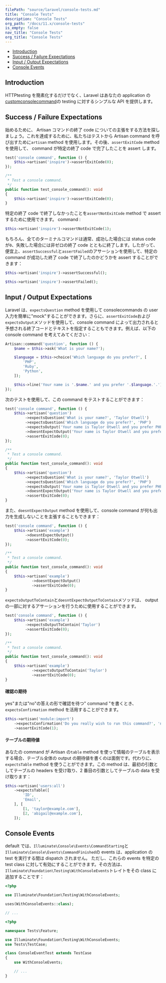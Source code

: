 ```yaml
---
filePath: "source/laravel/console-tests.md"
title: "Console Tests"
description: "Console Tests"
org_path: "/docs/11.x/console-tests"
is_empty: false
nav_title: "Console Tests"
org_title: "Console Tests"
---
```


<InPageIndex>

- [Introduction](#introduction)
- [Success / Failure Expectations](#success-failure-expectations)
- [Input / Output Expectations](#input-output-expectations)
- [Console Events](#console-events)

</InPageIndex>

<a name="introduction"></a>

## Introduction

HTTPtesting を簡素化するだけでなく、Laravel はあなたの application の[customconsolecommand](/ja/php/laravel/v11.x/05-digging-deeper/artisan)の testing に対するシンプルな API を提供します。

<a name="success-failure-expectations"></a>

## Success / Failure Expectations

始めるために、 Artisan コマンドの終了 code についての主張をする方法を探しましょう。これを達成するために、私たちはテストから Artisan command を呼び出すために`artisan` method を使用します。その後、`assertExitCode` method を使用して、 command が特定の終了 code で完了したことを assert します。

```php tab=Pest
test('console command', function () {
    $this->artisan('inspire')->assertExitCode(0);
});
```

```php tab=PHPUnit
/**
 * Test a console command.
 */
public function test_console_command(): void
{
    $this->artisan('inspire')->assertExitCode(0);
}
```

特定の終了 code で終了しなかったことを`assertNotExitCode` method で assert するために使用できます。 command :

```php
$this->artisan('inspire')->assertNotExitCode(1);
```

もちろん、全てのターミナルコマンドは通常、成功した場合には status code が`0`、失敗した場合には非ゼロの終了 code とともに終了します。したがって、便宜上、`assertSuccessful`と`assertFailed`のアサーションを使用して、特定の command が成功した終了 code で終了したのかどうかを assert することができます：

```php
$this->artisan('inspire')->assertSuccessful();

$this->artisan('inspire')->assertFailed();
```

<a name="input-output-expectations"></a>

## Input / Output Expectations

Laravel は、`expectsQuestion` method を使用して consolecommands の user 入力を簡単に"mock"することができます。さらに、`assertExitCode`および`expectsOutput`メソッドを使用して、console command によって出力されると予想される終了コードとテキストを指定することもできます。例えば、以下の console command を考えてみてください：

```php
Artisan::command('question', function () {
    $name = $this->ask('What is your name?');

    $language = $this->choice('Which language do you prefer?', [
        'PHP',
        'Ruby',
        'Python',
    ]);

    $this->line('Your name is '.$name.' and you prefer '.$language.'.');
});
```

次のテストを使用して、この command をテストすることができます：

```php tab=Pest
test('console command', function () {
    $this->artisan('question')
         ->expectsQuestion('What is your name?', 'Taylor Otwell')
         ->expectsQuestion('Which language do you prefer?', 'PHP')
         ->expectsOutput('Your name is Taylor Otwell and you prefer PHP.')
         ->doesntExpectOutput('Your name is Taylor Otwell and you prefer Ruby.')
         ->assertExitCode(0);
});
```

```php tab=PHPUnit
/**
 * Test a console command.
 */
public function test_console_command(): void
{
    $this->artisan('question')
         ->expectsQuestion('What is your name?', 'Taylor Otwell')
         ->expectsQuestion('Which language do you prefer?', 'PHP')
         ->expectsOutput('Your name is Taylor Otwell and you prefer PHP.')
         ->doesntExpectOutput('Your name is Taylor Otwell and you prefer Ruby.')
         ->assertExitCode(0);
}
```

また、`doesntExpectOutput` method を使用して、console command が何も出力を生成しないことを主張することもできます：

```php tab=Pest
test('console command', function () {
    $this->artisan('example')
         ->doesntExpectOutput()
         ->assertExitCode(0);
});
```

```php tab=PHPUnit
/**
 * Test a console command.
 */
public function test_console_command(): void
{
    $this->artisan('example')
            ->doesntExpectOutput()
            ->assertExitCode(0);
}
```

`expectsOutputToContain`と`doesntExpectOutputToContain`メソッドは、 output の一部に対するアサーションを行うために使用することができます。

```php tab=Pest
test('console command', function () {
    $this->artisan('example')
         ->expectsOutputToContain('Taylor')
         ->assertExitCode(0);
});
```

```php tab=PHPUnit
/**
 * Test a console command.
 */
public function test_console_command(): void
{
    $this->artisan('example')
            ->expectsOutputToContain('Taylor')
            ->assertExitCode(0);
}
```

<a name="confirmation-expectations"></a>

#### 確認の期待

yes"または"no"の答えの形で確認を待つ" command "を書くとき、`expectsConfirmation` method を活用することができます。

```php
$this->artisan('module:import')
    ->expectsConfirmation('Do you really wish to run this command?', 'no')
    ->assertExitCode(1);
```

<a name="table-expectations"></a>

#### テーブルの期待値

あなたの command が Artisan の`table` method を使って情報のテーブルを表示する場合、テーブル全体の output の期待値を書くのは面倒です。代わりに、`expectsTable` method を使うことができます。この method は、最初の引数としてテーブルの headers を受け取り、2 番目の引数としてテーブルの data を受け取ります：

```php
$this->artisan('users:all')
    ->expectsTable([
        'ID',
        'Email',
    ], [
        [1, 'taylor@example.com'],
        [2, 'abigail@example.com'],
    ]);
```

<a name="console-events"></a>

## Console Events

default では、`Illuminate\Console\Events\CommandStarting`と`Illuminate\Console\Events\CommandFinished`の events は、application の test を実行する間は dispatch されません。 ただし、これらの events を特定の test class に対して有効にすることができます。その方法は、`Illuminate\Foundation\Testing\WithConsoleEvents`トレイトをその class に追加することです：

```php tab=Pest
<?php

use Illuminate\Foundation\Testing\WithConsoleEvents;

uses(WithConsoleEvents::class);

// ...
```

```php tab=PHPUnit
<?php

namespace Tests\Feature;

use Illuminate\Foundation\Testing\WithConsoleEvents;
use Tests\TestCase;

class ConsoleEventTest extends TestCase
{
    use WithConsoleEvents;

    // ...
}
```
